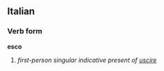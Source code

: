 ==Italian==
===Verb form===
'''esco'''

# ''first-person singular indicative present of [[uscire]]''
